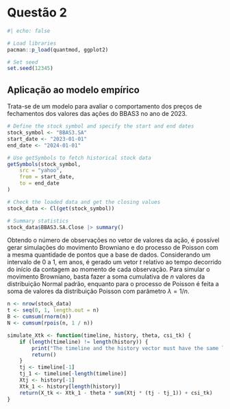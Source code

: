 # Questão 2 {.unnumbered}

```r
#| echo: false

# Load libraries
pacman::p_load(quantmod, ggplot2)

# Set seed
set.seed(12345)
```

## Aplicação ao modelo empírico

Trata-se de um modelo para avaliar o comportamento dos preços de fechamentos dos valores das ações do BBAS3 no ano de 2023.

```r
# Define the stock symbol and specify the start and end dates
stock_symbol <- "BBAS3.SA"
start_date <- "2023-01-01"
end_date <- "2024-01-01"

# Use getSymbols to fetch historical stock data
getSymbols(stock_symbol,
    src = "yahoo",
    from = start_date,
    to = end_date
)

# Check the loaded data and get the closing values
stock_data <- Cl(get(stock_symbol))

# Summary statistics
stock_data$BBAS3.SA.Close |> summary()
```

Obtendo o número de observações no vetor de valores da ação, é possível gerar simulações do movimento Browniano e do processo de Poisson com a mesma quantidade de pontos que a base de dados. Considerando um intervalo de 0 a 1, em anos, é gerado um vetor *t* relativo ao tempo decorrido do início da contagem ao momento de cada observação. Para simular o movimento Browniano, basta fazer a soma cumulativa de *n* valores da distribuição Normal padrão, enquanto para o processo de Poisson é feita a soma de valores da distribuição Poisson com parâmetro $\lambda=1/n$.

```r
n <- nrow(stock_data)
t <- seq(0, 1, length.out = n)
B <- cumsum(rnorm(n))
N <- cumsum(rpois(n, 1 / n))
```


```r
simulate_Xtk <- function(timeline, history, theta, csi_tk) {
    if (length(timeline) != length(history)) {
        print("The timeline and the history vector must have the same length.")
        return()
    }
    tj <- timeline[-1]
    tj_1 <- timeline[-length(timeline)]
    Xtj <- history[-1]
    Xtk_1 <- history[length(history)]
    return(X_tk <- Xtk_1 - theta * sum(Xtj * (tj - tj_1)) + csi_tk)
}
```